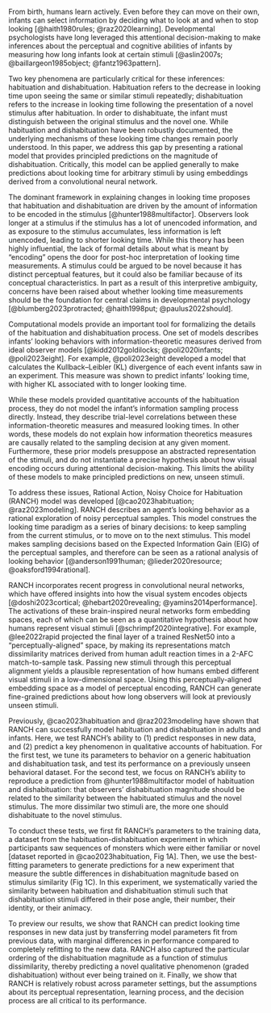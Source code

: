 
From birth, humans learn actively. Even before they can move on their own, infants can select information by deciding what to look at and when to stop looking [@haith1980rules; @raz2020learning]. Developmental psychologists have long leveraged this attentional decision-making to make inferences about the perceptual and cognitive abilities of infants by measuring how long infants look at certain stimuli [@aslin2007s; @baillargeon1985object; @fantz1963pattern]. 


Two key phenomena are particularly critical for these inferences: habituation and dishabituation. Habituation refers to the decrease in looking time upon seeing the same or similar stimuli repeatedly; dishabituation refers to the increase in looking time following the presentation of a novel stimulus after habituation. In order to dishabituate, the infant must distinguish between the original stimulus and the novel one.  While habituation and dishabituation have been robustly documented, the underlying mechanisms of these looking time changes remain poorly understood. In this paper, we address this gap by presenting a rational model that provides principled predictions on the magnitude of dishabituation. Critically, this model can be applied generally to make predictions about looking time for arbitrary stimuli by using embeddings derived from a convolutional neural network.

The dominant framework in explaining changes in looking time proposes that habituation and dishabituation are driven by the amount of information to be encoded in the stimulus [@hunter1988multifactor]. Observers look longer at a stimulus if the stimulus has a lot of unencoded information, and as exposure to the stimulus accumulates, less information is left unencoded, leading to shorter looking time. While this theory has been highly influential, the lack of formal details about what is meant by “encoding” opens the door for post-hoc interpretation of looking time measurements. A stimulus could be argued to be novel because it has distinct perceptual features, but it could also be familiar because of its conceptual characteristics. In part as a result of this interpretive ambiguity, concerns have been raised about whether looking time measurements should be the foundation for central claims in developmental psychology [@blumberg2023protracted; @haith1998put; @paulus2022should]. 

Computational models provide an important tool for formalizing the details of the habituation and dishabituation process. One set of models describes infants’ looking behaviors with information-theoretic measures derived from ideal observer models [@kidd2012goldilocks; @poli2020infants; @poli2023eight]. For example, @poli2023eight developed a model that calculates the Kullback–Leibler (KL) divergence of each event infants saw in an experiment.  This measure was shown to predict infants’ looking time, with higher KL associated with to longer looking time. 

While these models provided quantitative accounts of the habituation process, they do not model the infant’s information sampling process directly. Instead, they describe trial-level correlations between these information-theoretic measures and measured looking times. In other words, these models do not explain how information theoretics measures are causally related to the sampling decision at any given moment. Furthermore, these prior models presuppose an abstracted representation of the stimuli, and do not instantiate a precise hypothesis about how visual encoding occurs during attentional decision-making. This limits the ability of these models to make principled predictions on new, unseen stimuli.

To address these issues, Rational Action, Noisy Choice for Habituation (RANCH) model was developed [@cao2023habituation; @raz2023modeling]. RANCH describes an agent’s looking behavior as a rational exploration of noisy perceptual samples. This model construes the looking time paradigm as a series of binary decisions: to keep sampling from the current stimulus, or to move on to the next stimulus. This model makes sampling decisions based on the Expected Information Gain (EIG) of the perceptual samples, and therefore can be seen as a rational analysis of looking behavior [@anderson1991human; @lieder2020resource; @oaksford1994rational]. 


RANCH incorporates recent progress in convolutional neural networks, which have offered insights into how the visual system encodes objects [@doshi2023cortical; @hebart2020revealing; @yamins2014performance]. The activations of these brain-inspired neural networks form embedding spaces, each of which can be seen as a quantitative hypothesis about how humans represent visual stimuli [@schrimpf2020integrative]. For example, @lee2022rapid projected the final layer of a trained ResNet50 into a "perceptually-aligned" space, by making its representations match dissimilarity matrices derived from human adult reaction times in a 2-AFC match-to-sample task. Passing new stimuli through this perceptual alignment yields a plausible representation of how humans embed different visual stimuli in a low-dimensional space. Using this perceptually-aligned embedding space as a model of perceptual encoding, RANCH can generate fine-grained predictions about how long observers will look at previously unseen stimuli. 

Previously, @cao2023habituation and @raz2023modeling have shown that RANCH can successfully model habituation and dishabituation in adults and infants. Here, we test RANCH’s ability to (1) predict responses in new data, and (2) predict a key phenomenon in qualitative accounts of habituation.  For the first test, we tune its parameters to behavior on a generic habituation and dishabituation task, and test its performance on a previously unseen behavioral dataset. For the second test, we focus on RANCH’s ability to reproduce a prediction from @hunter1988multifactor model of habituation and dishabituation: that observers’ dishabituation magnitude should be related to the similarity between the habituated stimulus and the novel stimulus. The more dissimilar two stimuli are, the more one should dishabituate to the novel stimulus. 


To conduct these tests, we first fit RANCH’s parameters to the training data, a dataset from the habituation-dishabituation experiment in which participants saw sequences of monsters which were either familiar or novel [dataset reported in @cao2023habituation, Fig 1A]. Then, we use the best-fitting parameters to generate predictions for a new experiment that measure the subtle differences in dishabituation magnitude based on stimulus similarity (Fig 1C). In this experiment, we systematically varied the similarity between habituation and dishabituation stimuli such that dishabituation stimuli differed in their pose angle, their number, their identity, or their animacy. 

To preview our results, we show that RANCH can predict looking time responses in new data just by transferring model parameters fit from previous data, with marginal differences in performance compared to completely refitting to the new data. RANCH also captured the particular ordering of the dishabituation magnitude as a function of stimulus dissimilarity, thereby predicting a novel qualitative phenomenon (graded dishabituation) without ever being trained on it. Finally, we show that RANCH is relatively robust across parameter settings, but the assumptions about its perceptual representation, learning process, and the decision process are all critical to its performance.

